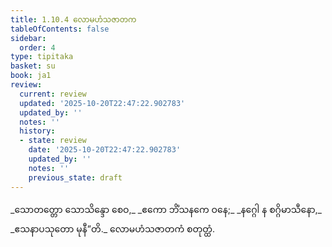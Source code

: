 ```yaml
---
title: 1.10.4 လောမဟံသဇာတက
tableOfContents: false
sidebar:
  order: 4
type: tipitaka
basket: su
book: ja1
review:
  current: review
  updated: '2025-10-20T22:47:22.902783'
  updated_by: ''
  notes: ''
  history:
  - state: review
    date: '2025-10-20T22:47:22.902783'
    updated_by: ''
    notes: ''
    previous_state: draft
---
```



<DynamicBreadcrumb />


<ReviewStatus review={frontmatter.review} showDetails={true} />

<HypothesisAnnotation frontmatter={frontmatter} />

<Division number="94" book="ja1" e="ch" v="22" p="22">

<Paragraph number="208" type="verses" book="ja1">
_သောတတ္တော သောသိန္ဒော စေဝ,_  
_ဧကော ဘိံသနကေ ဝနေ;_  
_နဂ္ဂေါ န စဂ္ဂိမာသီနော,_  
_ဧသနာပသုတော မုနီ”တိ._  


</Paragraph>
</Division>

<Paragraph number="209" type="center" book="ja1">
လောမဟံသဇာတကံ စတုတ္ထံ.
</Paragraph>